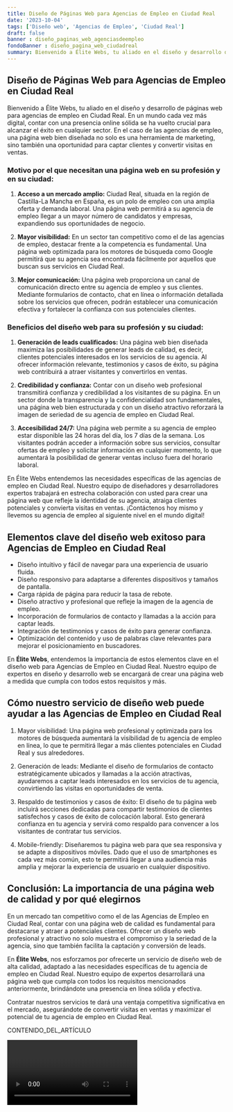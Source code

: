 ```yaml
---
title: Diseño de Páginas Web para Agencias de Empleo en Ciudad Real
date: '2023-10-04'
tags: ['Diseño web', 'Agencias de Empleo', 'Ciudad Real']
draft: false
banner : diseño_paginas_web_agenciasdeempleo
fondoBanner : diseño_pagina_web_ciudadreal
summary: Bienvenido a Élite Webs, tu aliado en el diseño y desarrollo de páginas web para agencias de empleo en Ciudad Real. En un mundo cada vez más digital, contar con una presencia online sólida se ha vuelto crucial para alcanzar el éxito en cualquier sector. En el caso de las agencias de empleo, una página web bien diseñada no solo es una herramienta de marketing, sino también una oportunidad para captar clientes y convertir visitas en ventas.
---
```


## Diseño de Páginas Web para Agencias de Empleo en Ciudad Real

Bienvenido a Élite Webs, tu aliado en el diseño y desarrollo de páginas web para agencias de empleo en Ciudad Real. En un mundo cada vez más digital, contar con una presencia online sólida se ha vuelto crucial para alcanzar el éxito en cualquier sector. En el caso de las agencias de empleo, una página web bien diseñada no solo es una herramienta de marketing, sino también una oportunidad para captar clientes y convertir visitas en ventas.

### Motivo por el que necesitan una página web en su profesión y en su ciudad:

1. **Acceso a un mercado amplio:** Ciudad Real, situada en la región de Castilla-La Mancha en España, es un polo de empleo con una amplia oferta y demanda laboral. Una página web permitirá a su agencia de empleo llegar a un mayor número de candidatos y empresas, expandiendo sus oportunidades de negocio.

2. **Mayor visibilidad:** En un sector tan competitivo como el de las agencias de empleo, destacar frente a la competencia es fundamental. Una página web optimizada para los motores de búsqueda como Google permitirá que su agencia sea encontrada fácilmente por aquellos que buscan sus servicios en Ciudad Real.

3. **Mejor comunicación:** Una página web proporciona un canal de comunicación directo entre su agencia de empleo y sus clientes. Mediante formularios de contacto, chat en línea o información detallada sobre los servicios que ofrecen, podrán establecer una comunicación efectiva y fortalecer la confianza con sus potenciales clientes.

### Beneficios del diseño web para su profesión y su ciudad:

1. **Generación de leads cualificados:** Una página web bien diseñada maximiza las posibilidades de generar leads de calidad, es decir, clientes potenciales interesados en los servicios de su agencia. Al ofrecer información relevante, testimonios y casos de éxito, su página web contribuirá a atraer visitantes y convertirlos en ventas.

2. **Credibilidad y confianza:** Contar con un diseño web profesional transmitirá confianza y credibilidad a los visitantes de su página. En un sector donde la transparencia y la confidencialidad son fundamentales, una página web bien estructurada y con un diseño atractivo reforzará la imagen de seriedad de su agencia de empleo en Ciudad Real.

3. **Accesibilidad 24/7:** Una página web permite a su agencia de empleo estar disponible las 24 horas del día, los 7 días de la semana. Los visitantes podrán acceder a información sobre sus servicios, consultar ofertas de empleo y solicitar información en cualquier momento, lo que aumentará la posibilidad de generar ventas incluso fuera del horario laboral.

En Élite Webs entendemos las necesidades específicas de las agencias de empleo en Ciudad Real. Nuestro equipo de diseñadores y desarrolladores expertos trabajará en estrecha colaboración con usted para crear una página web que refleje la identidad de su agencia, atraiga clientes potenciales y convierta visitas en ventas. ¡Contáctenos hoy mismo y llevemos su agencia de empleo al siguiente nivel en el mundo digital!

<GifSeo />

<Cta />

## Elementos clave del diseño web exitoso para Agencias de Empleo en Ciudad Real

- Diseño intuitivo y fácil de navegar para una experiencia de usuario fluida.
- Diseño responsivo para adaptarse a diferentes dispositivos y tamaños de pantalla.
- Carga rápida de página para reducir la tasa de rebote.
- Diseño atractivo y profesional que refleje la imagen de la agencia de empleo.
- Incorporación de formularios de contacto y llamadas a la acción para captar leads.
- Integración de testimonios y casos de éxito para generar confianza.
- Optimización del contenido y uso de palabras clave relevantes para mejorar el posicionamiento en buscadores.

En **Élite Webs**, entendemos la importancia de estos elementos clave en el diseño web para Agencias de Empleo en Ciudad Real. Nuestro equipo de expertos en diseño y desarrollo web se encargará de crear una página web a medida que cumpla con todos estos requisitos y más.

## Cómo nuestro servicio de diseño web puede ayudar a las Agencias de Empleo en Ciudad Real

1. Mayor visibilidad: Una página web profesional y optimizada para los motores de búsqueda aumentará la visibilidad de tu agencia de empleo en línea, lo que te permitirá llegar a más clientes potenciales en Ciudad Real y sus alrededores.

2. Generación de leads: Mediante el diseño de formularios de contacto estratégicamente ubicados y llamadas a la acción atractivas, ayudaremos a captar leads interesados en los servicios de tu agencia, convirtiendo las visitas en oportunidades de venta.

3. Respaldo de testimonios y casos de éxito: El diseño de tu página web incluirá secciones dedicadas para compartir testimonios de clientes satisfechos y casos de éxito de colocación laboral. Esto generará confianza en tu agencia y servirá como respaldo para convencer a los visitantes de contratar tus servicios.

4. Mobile-friendly: Diseñaremos tu página web para que sea responsiva y se adapte a dispositivos móviles. Dado que el uso de smartphones es cada vez más común, esto te permitirá llegar a una audiencia más amplia y mejorar la experiencia de usuario en cualquier dispositivo.

## Conclusión: La importancia de una página web de calidad y por qué elegirnos

En un mercado tan competitivo como el de las Agencias de Empleo en Ciudad Real, contar con una página web de calidad es fundamental para destacarse y atraer a potenciales clientes. Ofrecer un diseño web profesional y atractivo no solo muestra el compromiso y la seriedad de la agencia, sino que también facilita la captación y conversión de leads.

En **Élite Webs**, nos esforzamos por ofrecerte un servicio de diseño web de alta calidad, adaptado a las necesidades específicas de tu agencia de empleo en Ciudad Real. Nuestro equipo de expertos desarrollará una página web que cumpla con todos los requisitos mencionados anteriormente, brindándote una presencia en línea sólida y efectiva.

Contratar nuestros servicios te dará una ventaja competitiva significativa en el mercado, asegurándote de convertir visitas en ventas y maximizar el potencial de tu agencia de empleo en Ciudad Real.

CONTENIDO_DEL_ARTÍCULO

<Video />

<CtaBot job='Agencias de Empleo' city='Ciudad Real'/>

<Gmaps query='Ciudad Real+españa+maps' />
